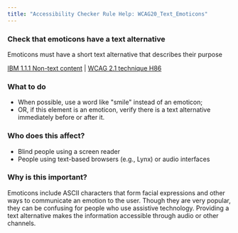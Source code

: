 ```yaml
---
title: "Accessibility Checker Rule Help: WCAG20_Text_Emoticons"
---
```


<div className="toolHelp">
<Row>
<Column colLg={11} colMd={5} colSm={4} className="toolMain">

<div id="locLevel"></div>

### Check that emoticons have a text alternative
Emoticons must have a short text alternative that describes their purpose

[IBM 1.1.1 Non-text content](https://www.ibm.com/able/guidelines/ci162/non_text_content.html) | [WCAG 2.1 technique H86](https://www.w3.org/WAI/WCAG21/Techniques/html/H86)

<div id="locSnippet"></div>

### What to do

* When possible, use a word like "smile" instead of an emoticon;
* OR, if this element is an emoticon, verify there is a text alternative immediately before or after it.

</Column>
<Column colLg={5} colMd={3} colSm={4} className="toolLeft">

### Who does this affect?

* Blind people using a screen reader
* People using text-based browsers (e.g., Lynx) or audio interfaces

### Why is this important?

Emoticons include ASCII characters that form facial expressions and other ways to communicate an emotion to the user. Though they are very popular, they can be confusing for people who use assistive technology. Providing a text alternative makes the information accessible through audio or other channels.

</Column>
</Row>
</div>
